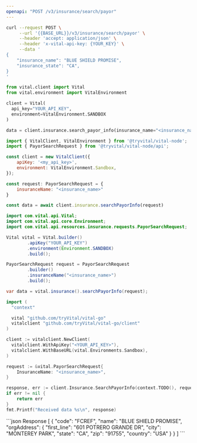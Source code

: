 ```yaml
---
openapi: "POST /v3/insurance/search/payor"
---
```


<RequestExample>

```bash cURL
curl --request POST \
     --url '{{BASE_URL}}/v3/insurance/search/payor' \
     --header 'accept: application/json' \
     --header 'x-vital-api-key: {YOUR_KEY}' \
     --data '
{
    "insurance_name": "BLUE SHIELD PROMISE",
    "insurance_state": "CA",
}
'
```

```python Python
from vital.client import Vital
from vital.environment import VitalEnvironment

client = Vital(
  api_key="YOUR_API_KEY",
  environment=VitalEnvironment.SANDBOX
)

data = client.insurance.search_payor_info(insurance_name="<insurance_name>")
```

```javascript Node
import { VitalClient, VitalEnvironment } from '@tryvital/vital-node';
import { PayorSearchRequest } from '@tryvital/vital-node/api';

const client = new VitalClient({
    apiKey: '<my_api_key>',
    environment: VitalEnvironment.Sandbox,
});

const request: PayorSearchRequest = {
    insuranceName: "<insurance_name>"
}

const data = await client.insurance.searchPayorInfo(request)
```


```java Java
import com.vital.api.Vital;
import com.vital.api.core.Environment;
import com.vital.api.resources.insurance.requests.PayorSearchRequest;

Vital vital = Vital.builder()
        .apiKey("YOUR_API_KEY")
        .environment(Environment.SANDBOX)
        .build();

PayorSearchRequest request = PayorSearchRequest
        .builder()
        .insuranceName("<insurance_name>")
        .build();

var data = vital.insurance().searchPayorInfo(request);
```

```go Go
import (
  "context"

  vital "github.com/tryVital/vital-go"
  vitalclient "github.com/tryVital/vital-go/client"
)

client := vitalclient.NewClient(
  vitalclient.WithApiKey("<YOUR_API_KEY>"),
  vitalclient.WithBaseURL(vital.Environments.Sandbox),
)

request := &vital.PayorSearchRequest{
    InsuranceName: "<insurance_name>",
}

response, err := client.Insurance.SearchPayorInfo(context.TODO(), request)
if err != nil {
    return err
}
fmt.Printf("Received data %s\n", response)
```

</RequestExample>

<ResponseExample>
```json Response
[
    {
        "code": "FCREF",
        "name": "BLUE SHIELD PROMISE",
        "orgAddress": {
                "first_line": "601 POTRERO GRANDE DR",
                "city": "MONTEREY PARK",
                "state": "CA",
                "zip": "91755",
                "country": "USA"
        }
    }
]
```
</ResponseExample>
